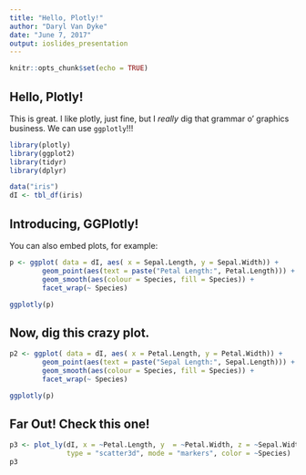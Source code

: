```yaml
---
title: "Hello, Plotly!"
author: "Daryl Van Dyke"
date: "June 7, 2017"
output: ioslides_presentation
---
```


```r
knitr::opts_chunk$set(echo = TRUE)
```

## Hello, Plotly!

This is great.  I like plotly, just fine, but I *really* dig that grammar o' graphics business.  We can use ```ggplotly```!!!

```r
library(plotly)
library(ggplot2)
library(tidyr)
library(dplyr)

data("iris")
dI <- tbl_df(iris)
```

## Introducing, GGPlotly!

You can also embed plots, for example:

```r
p <- ggplot( data = dI, aes( x = Sepal.Length, y = Sepal.Width)) +
        geom_point(aes(text = paste("Petal Length:", Petal.Length))) + 
        geom_smooth(aes(colour = Species, fill = Species)) +
        facet_wrap(~ Species)

ggplotly(p)
```
## Now, dig this crazy plot.

```r

p2 <- ggplot( data = dI, aes( x = Petal.Length, y = Petal.Width)) +
        geom_point(aes(text = paste("Sepal Length:", Sepal.Length))) + 
        geom_smooth(aes(colour = Species, fill = Species)) +
        facet_wrap(~ Species)

ggplotly(p)
```


## Far Out!  Check this one!

```r


p3 <- plot_ly(dI, x = ~Petal.Length, y  = ~Petal.Width, z = ~Sepal.Width,
              type = "scatter3d", mode = "markers", color = ~Species)
p3
```


